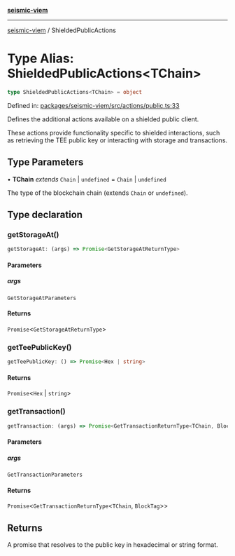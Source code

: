 [**seismic-viem**](/seismic-viem/README.mdx)

---

[seismic-viem](/seismic-viem/globals.mdx) / ShieldedPublicActions

# Type Alias: ShieldedPublicActions\<TChain\>

```ts
type ShieldedPublicActions<TChain> = object
```

Defined in: [packages/seismic-viem/src/actions/public.ts:33](https://github.com/SeismicSystems/seismic-client/blob/f9582ede0e1ab6ae9e7a70543134a36d1fb37484/packages/seismic-viem/src/actions/public.ts#L33)

Defines the additional actions available on a shielded public client.

These actions provide functionality specific to shielded interactions,
such as retrieving the TEE public key or interacting with storage and transactions.

## Type Parameters

• **TChain** _extends_ `Chain` \| `undefined` = `Chain` \| `undefined`

The type of the blockchain chain (extends `Chain` or `undefined`).

## Type declaration

### getStorageAt()

```ts
getStorageAt: (args) => Promise<GetStorageAtReturnType>
```

#### Parameters

##### args

`GetStorageAtParameters`

#### Returns

`Promise`\<`GetStorageAtReturnType`\>

### getTeePublicKey()

```ts
getTeePublicKey: () => Promise<Hex | string>
```

#### Returns

`Promise`\<`Hex` \| `string`\>

### getTransaction()

```ts
getTransaction: (args) => Promise<GetTransactionReturnType<TChain, BlockTag>>
```

#### Parameters

##### args

`GetTransactionParameters`

#### Returns

`Promise`\<`GetTransactionReturnType`\<`TChain`, `BlockTag`\>\>

## Returns

A promise that resolves to the public key in hexadecimal or string format.

